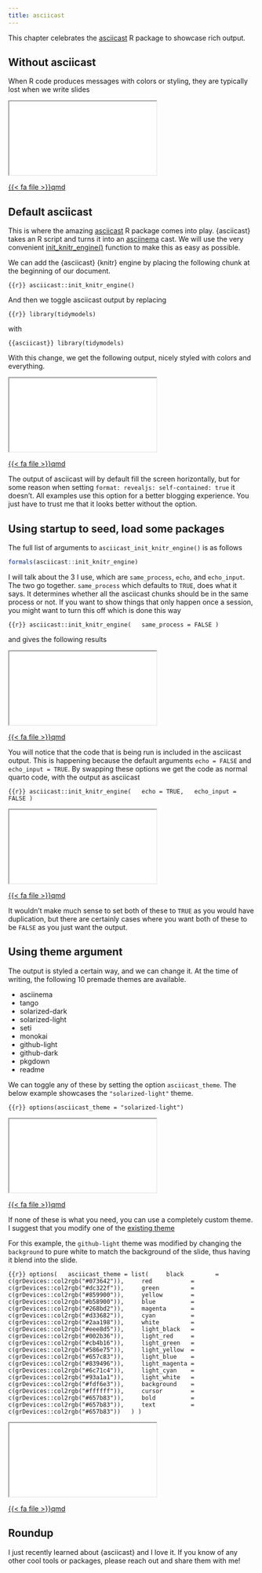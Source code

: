 ```yaml
---
title: asciicast
---
```


This chapter celebrates the [asciicast](https://github.com/r-lib/asciicast) R package to showcase rich output.

## Without asciicast

When R code produces messages with colors or styling, they are typically lost when we write slides

<iframe class="slide-deck" src="examples/asciicast/no-asciicast.html">

</iframe>

<a href="examples/asciicast/no-asciicast.qmd" target="_blank" class="listing-slides btn-links">{{< fa file >}}qmd<a>

## Default asciicast

This is where the amazing [asciicast](https://github.com/r-lib/asciicast) R package comes into play. {asciicast} takes an R script and turns it into an [asciinema](https://asciinema.org/) cast. We will use the very convenient [init_knitr_engine()](https://asciicast.r-lib.org/reference/init_knitr_engine.html) function to make this as easy as possible.

We can add the {asciicast} {knitr} engine by placing the following chunk at the beginning of our document.

```{{r}}
asciicast::init_knitr_engine()
```

And then we toggle asciicast output by replacing 

```{{r}}
library(tidymodels)
```

with

```{{asciicast}}
library(tidymodels)
```

With this change, we get the following output, nicely styled with colors and everything.

<iframe class="slide-deck" src="examples/asciicast/asciicast-default.html">

</iframe>

<a href="examples/asciicast/asciicast-default.qmd" target="_blank" class="listing-slides btn-links">{{< fa file >}}qmd<a>

::: {.callout-note}
The output of asciicast will by default fill the screen horizontally, but for some reason when setting `format: revealjs: self-contained: true` it doesn't. All examples use this option for a better blogging experience. You just have to trust me that it looks better without the option.
:::

## Using startup to seed, load some packages

The full list of arguments to `asciicast_init_knitr_engine()` is as follows

```r
formals(asciicast::init_knitr_engine)
```

I will talk about the 3 I use, which are `same_process`, `echo`, and `echo_input`. The two go together. `same_process` which defaults to `TRUE`, does what it says. It determines whether all the asciicast chunks should be in the same process or not. If you want to show things that only happen once a session, you might want to turn this off which is done this way

```{{r}}
asciicast::init_knitr_engine(
  same_process = FALSE
)
```

and gives the following results

<iframe class="slide-deck" src="examples/asciicast/asciicast-same_process.html">

</iframe>

<a href="examples/asciicast/asciicast-same_process.qmd" target="_blank" class="listing-slides btn-links">{{< fa file >}}qmd<a>

You will notice that the code that is being run is included in the asciicast output. This is happening because the default arguments `echo = FALSE` and `echo_input = TRUE`. By swapping these options we get the code as normal quarto code, with the output as asciicast

```{{r}}
asciicast::init_knitr_engine(
  echo = TRUE,
  echo_input = FALSE
)
```

<iframe class="slide-deck" src="examples/asciicast/asciicast-echos.html">

</iframe>

<a href="examples/asciicast/asciicast-echos.qmd" target="_blank" class="listing-slides btn-links">{{< fa file >}}qmd<a>

It wouldn't make much sense to set both of these to `TRUE` as you would have duplication, but there are certainly cases where you want both of these to be `FALSE` as you just want the output.

## Using theme argument

The output is styled a certain way, and we can change it. At the time of writing, the following 10 premade themes are available.

- asciinema
- tango
- solarized-dark
- solarized-light
- seti
- monokai
- github-light
- github-dark
- pkgdown
- readme

We can toggle any of these by setting the option `asciicast_theme`. The below example showcases the `"solarized-light"` theme.

```{{r}}
options(asciicast_theme = "solarized-light")
```

<iframe class="slide-deck" src="examples/asciicast/asciicast-solarized.html">

</iframe>

<a href="examples/asciicast/asciicast-solarized.qmd" target="_blank" class="listing-slides btn-links">{{< fa file >}}qmd<a>

If none of these is what you need, you can use a completely custom theme. I suggest that you modify one of the [existing theme](https://github.com/r-lib/asciicast/blob/4e6302182264a0fe7c58c427c9878b9135dac4fd/R/svg.R#L190)

For this example, the `github-light` theme was modified by changing the `background` to pure white to match the background of the slide, thus having it blend into the slide.

```{{r}}
options(
  asciicast_theme = list(
    black         = c(grDevices::col2rgb("#073642")),
    red           = c(grDevices::col2rgb("#dc322f")),
    green         = c(grDevices::col2rgb("#859900")),
    yellow        = c(grDevices::col2rgb("#b58900")),
    blue          = c(grDevices::col2rgb("#268bd2")),
    magenta       = c(grDevices::col2rgb("#d33682")),
    cyan          = c(grDevices::col2rgb("#2aa198")),
    white         = c(grDevices::col2rgb("#eee8d5")),
    light_black   = c(grDevices::col2rgb("#002b36")),
    light_red     = c(grDevices::col2rgb("#cb4b16")),
    light_green   = c(grDevices::col2rgb("#586e75")),
    light_yellow  = c(grDevices::col2rgb("#657c83")),
    light_blue    = c(grDevices::col2rgb("#839496")),
    light_magenta = c(grDevices::col2rgb("#6c71c4")),
    light_cyan    = c(grDevices::col2rgb("#93a1a1")),
    light_white   = c(grDevices::col2rgb("#fdf6e3")),
    background    = c(grDevices::col2rgb("#ffffff")),
    cursor        = c(grDevices::col2rgb("#657b83")),
    bold          = c(grDevices::col2rgb("#657b83")),
    text          = c(grDevices::col2rgb("#657b83"))
  )
)
```

<iframe class="slide-deck" src="examples/asciicast/asciicast-theme.html">

</iframe>

<a href="examples/asciicast/asciicast-theme.qmd" target="_blank" class="listing-slides btn-links">{{< fa file >}}qmd<a>

## Roundup

I just recently learned about {asciicast} and I love it. If you know of any other cool tools or packages, please reach out and share them with me!


